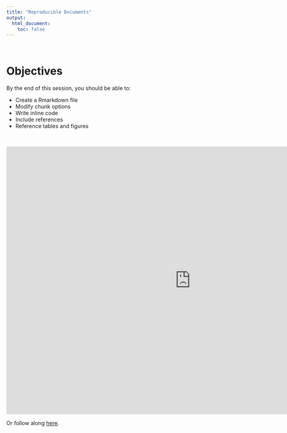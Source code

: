 ```yaml
---
title: "Reproducible Documents"
output:
  html_document:
    toc: false
---
```


<br>

# Objectives

By the end of this session, you should be able to:

* Create a Rmarkdown file
* Modify chunk options
* Write inline code
* Include references
* Reference tables and figures

<br>

<iframe width="960" height="700" src="http://www.globalhealthresearch.co/workshops/ieat/decks/w10_deck.html" style="border: none;"></iframe>

Or follow along [here](decks/w10_deck.html). 